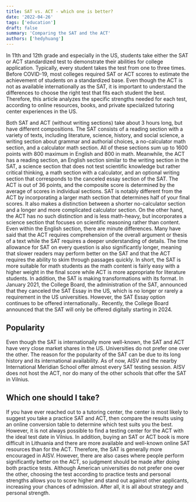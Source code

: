```yaml
---
title: SAT vs. ACT - which one is better?
date: '2022-04-26'
tags: ['education']
draft: false
summary: 'Comparing the SAT and the ACT'
authors: ['hedyhuang']
---
```


In 11th and 12th grade and especially in the US, students take either the SAT or ACT standardized test to demonstrate their abilities for college application. Typically, every student takes the test from one to three times. Before COVID-19, most colleges required SAT or ACT scores to estimate the achievement of students on a standardized base. Even though the ACT is not as available internationally as the SAT, it is important to understand the differences to choose the right test that fits each student the best. Therefore, this article analyzes the specific strengths needed for each test, according to online resources, books, and private specialized tutoring center experiences in the US.

Both SAT and ACT (without writing sections) take about 3 hours long, but have different compositions. The SAT consists of a reading section with a variety of texts, including literature, science, history, and social science, a writing section about grammar and authorial choices, a no-calculator math section, and a calculator math section. All of these sections sum up to 1600 points with 800 maximum in English and 800 in math. Meanwhile, the ACT has a reading section, an English section similar to the writing section in the SAT, a science section that does not test scientific knowledge but rather critical thinking, a math section with a calculator, and an optional writing section that corresponds to the canceled essay section of the SAT. The ACT is out of 36 points, and the composite score is determined by the average of scores in individual sections. SAT is notably different from the ACT by incorporating a larger math section that determines half of your final scores. It also makes a distinction between a shorter no-calculator section and a longer and more complicated calculator section. On the other hand, the ACT has no such distinction and is less math-heavy, but incorporates a science section that focuses on scientific reasoning rather than content. Even within the English section, there are minute differences. Many have said that the ACT requires comprehension of the overall argument or thesis of a text while the SAT requires a deeper understanding of details. The time allowance for SAT on every question is also significantly longer, meaning that slower readers may perform better on the SAT and that the ACT requires the ability to skim through passages quickly. In short, the SAT is more suitable for math students as the math content is fairly easy with a higher weight in the final score while ACT is more appropriate for literature students.
In addition, the SAT is making transformations with its format. In January 2021, the College Board, the administration of the SAT, announced that they canceled the SAT Essay in the US, which is no longer or rarely a requirement in the US universities. However, the SAT Essay option continues to be offered internationally.. Recently, the College Board announced that the SAT will only be offered digitally starting in 2024.

## Popularity

Even though the SAT is internationally more well-known, the SAT and ACT have very close market shares in the US. Universities do not prefer one over the other. The reason for the popularity of the SAT can be due to its long history and its international availability. As of now, AISV and the nearby International Meridian School offer almost every SAT testing session. AISV does not host the ACT, nor do many of the other schools that offer the SAT in Vilnius.

## Which one should I take?

If you have ever reached out to a tutoring center, the center is most likely to suggest you take a practice SAT and ACT, then compare the results using an online conversion table to determine which test suits you the best. However, it is not always possible to find a testing center for the ACT with the ideal test date in Vilnius. In addition, buying an SAT or ACT book is more difficult in Lithuania and there are more available and well-known online SAT resources than for the ACT. Therefore, the SAT is generally more encouraged in AISV. However, there are also cases where people perform significantly better on the ACT, so judgment should be made after doing both practice tests. Although American universities do not prefer one over the other, choosing the test according to practice tests and personal strengths allows you to score higher and stand out against other applicants, increasing your chances of admission. After all, it is all about strategy and personal strength.
